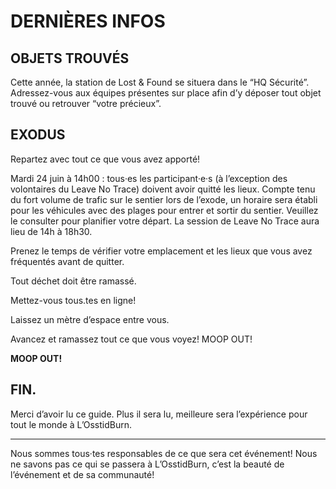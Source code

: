 # DERNIÈRES INFOS {-}

<h2><span>OBJETS TROUVÉS</span></h2>

Cette année, la station de Lost & Found se situera dans le "HQ Sécurité". Adressez-vous aux équipes présentes sur place afin d’y déposer tout objet trouvé ou retrouver “votre précieux”. 


<h2><span>EXODUS</span></h2>

Repartez avec tout ce que vous avez apporté! 


Mardi 24 juin à 14h00 : tous·es les participant·e·s  (à l’exception des volontaires du Leave No Trace) doivent avoir quitté les lieux. Compte tenu du fort volume de trafic sur le sentier lors de l’exode, un horaire sera établi pour les véhicules avec des plages pour entrer et sortir du sentier. Veuillez le consulter pour planifier votre départ. La session de Leave No Trace aura lieu de 14h à 18h30. 


Prenez le temps de vérifier votre emplacement et les lieux que vous avez fréquentés avant de quitter.  


Tout déchet doit être ramassé. 


Mettez-vous tous.tes en ligne! 


Laissez un mètre d’espace entre vous. 


Avancez et ramassez tout ce que vous voyez! MOOP OUT!

**MOOP OUT!**

<h2><span> FIN. </span></h2>

Merci d’avoir lu ce guide. 
Plus il sera lu, meilleure sera l’expérience pour  tout le monde à L’OsstidBurn.

--- 

Nous sommes tous·tes responsables de ce que sera cet événement! Nous ne savons pas ce qui se passera à L’OsstidBurn, c’est la beauté de l’événement et de sa communauté! 
